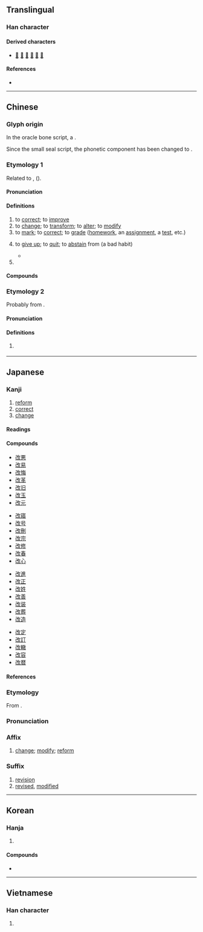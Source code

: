 {{character info}}
==Translingual==

===Han character===
{{Han char|rn=66|rad=攴|as=03|sn=7|four=18740|canj=SUOK|ids=⿰[[己]][[攵]]}}

====Derived characters====
* [[𠳚]] [[𢚲]] [[𢭮]] [[𣒵]] [[𦀻]] [[𦰦]]

====References====
* {{Han ref|kx=0468.110|dkj=13114|dj=0816.040|hdz=21450.010|uh=6539|ud=25913|bh=A7EF|bd=42991}}

----

==Chinese==

===Glyph origin===
{{Han etym}}
In the oracle bone script, a {{Han compound|巳|攴|ls=psc|c1=p|c2=s|nocap=1}}.

Since the small seal script, the phonetic component has been changed to {{och-l|己}}.

===Etymology 1===
{{zh-forms}}
Related to {{och-l|革|to change}}, {{och-l|更|id=1|to change}} ({{zh-ref|Wang, 1982}}).

====Pronunciation====
{{zh-pron
|m=gǎi
|m-s=gai3
|c=goi2
|c-t=goi2
|g=gai3
|h=pfs=kói;gd=goi3
|j=gai3
|mb=gǎi
|md=guōi/gāi
|md_note=guōi - vernacular; gāi - literary
|mn=xm,qz:kóe/zz:ké/kái
|mn_note=Xiamen, Quanzhou, Zhangzhou: kóe/ké - vernacular; kái - literary
|mn-t=goi2
|w=2ke
|x=
|mc=y
|oc=y
|ma=y
|cat=v,pn
}}

====Definitions====
{{zh-hanzi}}

# to [[correct]]; to [[improve]]
# to [[change]]; to [[transform]]; to [[alter]]; to [[modify]]
# to [[mark]]; to [[correct]]; to [[grade]] ([[homework]], an [[assignment]], a [[test]], etc.)
# {{lb|zh|Hokkien}} to [[give up]]; to [[quit]]; to [[abstain]] from (a bad habit)
#* {{zh-x|^聽講 你 菸{hun}酒 攏 改{kái} %啊|I heard you've '''quit''' smoking and drinking|TW|ref='''2016''', {{lang|zh|詹雅雯}}, [https://www.youtube.com/watch?v=jt9LQe-GnAw {{lang|zh|酸酸}}]}}
# {{surname|zh}}

====Compounds====
{{zh-der|宗教改革|修改|和平改革|土改|勞改場|塗改|刪改|年深歲改|悛改|悔改|不改|屢教不改|勞改營|勞改|土地改革|品種改良|怙惡不改|個性難改|朝令暮改|改土歸流|朝行夕改|改葬|改造|改過遷善|改組|校改|改妝|改換門閭|改換家門|改扮|改名易姓|改錯|社會改革|改新|改貌|改適|未改|改悔|改判|改服|改元|改變|改弦易張|批改|朝過夕改|改過自新|改授|改醮|改訂|改歲|朝出夕改|撥改貸|改俗遷風|改版|改轍|改編劇本|改過向善|改容|改制|改玉改行|更改|改頭換面|改動|改裝|改弦易轍|更名改姓|改削|改惡向善|時移事改|改良|改弦易調|朝更暮改|改定|改容加飾|改次|朝更夕改|改轅易轍|改抹|改業|改善|改弦更張|積習難改|改行|改行遷善|朝令夕改|改嫁|改過|改天|改竄|改面革心|改操|知錯能改|改稱|改寫|知過必改|改過從善|改節|改稿|擅改|改觀|改進|改換門庭|改選|改惡從善|改邪歸正|改常|改顏|改編|改張易調|改惡行善|改步改玉|漢字改革|朝聞夕改|改姓更名|改朝換代|改用|痛改前非|改掉|改期|改過不吝|改道|改建|民主改革|改日|改天換地|改易|改革|改正|改換|改點|改錯題|改運|改腔兒|改嘴|改名|改口|改名換姓|改過從新|經濟改革|風雨不改|篡改|翻然改圖|面不改容|風移俗改|醫林改錯|面不改色|竄改|釐改|農業改革|遷善改過|過而能改|農地改革|變風改俗|體改|過勿憚改|改則}}

===Etymology 2===
{{zh-forms|alt=介,屆}}
Probably from {{bor|nan|ja|-}} {{ja-r|回|かい}}.

====Pronunciation====
{{zh-pron
|mn=tw:kái
|cat=cls
}}

====Definitions====
{{zh-hanzi}}

# {{lb|zh|Taiwan Hokkien}} {{zh-classifier|times, as in frequency}}

{{zh-cat|Beginning}}

----

==Japanese==

===Kanji===
{{ja-kanji|grade=4|rs=攴03}}

# [[reform]]
# [[correct]]
# [[change]]

====Readings====
{{ja-readings
|goon=かい
|kanon=かい
|kun=あらた-める, あらた-まる
|nanori=あら
}}

====Compounds====
{{top4}}
* [[改悪]]
* [[改易]]
* [[改悔]]
* [[改革]]
* [[改旧]]
* [[改玉]]
* [[改元]]
{{mid4}}
* [[改寤]]
* [[改号]]
* [[改刪]]
* [[改宗]]
* [[改修]]
* [[改春]]
* [[改心]]
{{mid4}}
* [[改進]]
* [[改正]]
* [[改姓]]
* [[改善]]
* [[改装]]
* [[改葬]]
* [[改造]]
{{mid4}}
* [[改定]]
* [[改訂]]
* [[改轍]]
* [[改容]]
* [[改暦]]
{{bottom}}

====References====
{{ja-kref
|ku=1894
|shift=89FC
|jis=327E
|euc=B2FE
|skip=1-3-4
|freq=147
|nelson=1464
|newnelson=2332
|halpern=243
|kld=180
|heisig=528
|tuttle=4i3.1
}}

===Etymology===
{{ja-kanjitab|かい|yomi=on}}
From {{der|ja|ltc|sort=かい|-}} {{ltc-l|改}}.

===Pronunciation===
{{ja-pron|かい|y=on}}

===Affix===
{{ja-pos|affix|かい}}

# [[change]]; [[modify]]; [[reform]]

===Suffix===
{{ja-pos|suffix|かい}}

# [[revision]]
# [[revised]], [[modified]]
#: {{ja-usex|[[w:ja:三式中戦車|チヌ改]]|チ-ヌ-かい|{{w|Type 3 Chi-Nu medium tank|Chi-Nu '''Kai'''}}}}
#: {{ja-usex|[[w:ja:装輪装甲車 (改)|装輪装甲車（'''改'''）]]|そうりん-そうこう-しゃ（'''かい'''）|Wheeled Armoured Vehicle ('''Improved''')}}

----

==Korean==

===Hanja===
{{ko-hanja|고치다|고칠|개}}

# {{hanja form of|개|[[reform]]; [[fix]]}}

====Compounds====
* {{ko-l|개혁|[[reform]]|改革}}

----

==Vietnamese==

===Han character===
{{vi-readings|reading=cải, cãi, gởi, gửi|rs=攴03}}

# {{rfdef|vi|sort=攴03}}